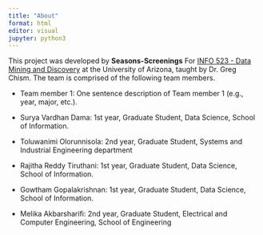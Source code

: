 ```yaml
---
title: "About"
format: html
editor: visual
jupyter: python3
---
```


This project was developed by **Seasons-Screenings** For [INFO 523 - Data Mining and Discovery](https://datamineaz.org/) at the University of Arizona, taught by Dr. Greg Chism. The team is comprised of the following team members.

-   Team member 1: One sentence description of Team member 1 (e.g., year, major, etc.).

-   Surya Vardhan Dama: 1st year, Graduate Student, Data Science, School of Information.

-   Toluwanimi Olorunnisola: 2nd year, Graduate Student, Systems and Industrial Engineering department

-   Rajitha Reddy Tiruthani: 1st year, Graduate Student, Data Science, School of Information.

-   Gowtham Gopalakrishnan: 1st year, Graduate Student, Data Science, School of Information.

- Melika Akbarsharifi: 2nd year, Graduate Student, Electrical and Computer Engineering, School of Engineering